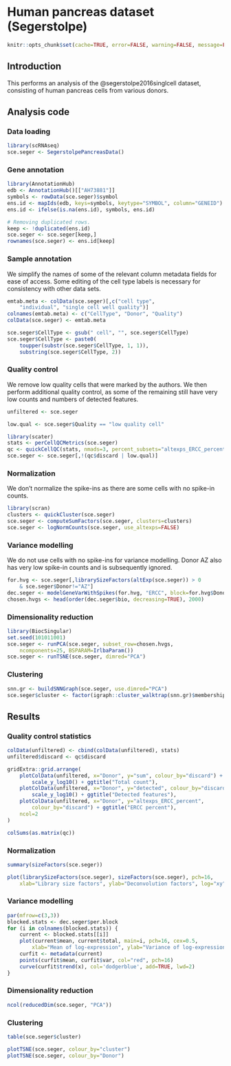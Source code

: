 # Human pancreas dataset (Segerstolpe)

```r
knitr::opts_chunk$set(cache=TRUE, error=FALSE, warning=FALSE, message=FALSE)
```

## Introduction

This performs an analysis of the @segerstolpe2016singlcell dataset,
consisting of human pancreas cells from various donors.

## Analysis code

### Data loading

```r
library(scRNAseq)
sce.seger <- SegerstolpePancreasData()
```

### Gene annotation

```r
library(AnnotationHub)
edb <- AnnotationHub()[["AH73881"]]
symbols <- rowData(sce.seger)$symbol
ens.id <- mapIds(edb, keys=symbols, keytype="SYMBOL", column="GENEID")
ens.id <- ifelse(is.na(ens.id), symbols, ens.id)

# Removing duplicated rows.
keep <- !duplicated(ens.id)
sce.seger <- sce.seger[keep,]
rownames(sce.seger) <- ens.id[keep]
```

### Sample annotation

We simplify the names of some of the relevant column metadata fields for ease of access.
Some editing of the cell type labels is necessary for consistency with other data sets.

```r
emtab.meta <- colData(sce.seger)[,c("cell type", 
    "individual", "single cell well quality")]
colnames(emtab.meta) <- c("CellType", "Donor", "Quality")
colData(sce.seger) <- emtab.meta

sce.seger$CellType <- gsub(" cell", "", sce.seger$CellType)
sce.seger$CellType <- paste0(
    toupper(substr(sce.seger$CellType, 1, 1)),
    substring(sce.seger$CellType, 2))
```

### Quality control

We remove low quality cells that were marked by the authors.
We then perform additional quality control, as some of the remaining 
still have very low counts and numbers of detected features.

```r
unfiltered <- sce.seger
```

```r
low.qual <- sce.seger$Quality == "low quality cell"

library(scater)
stats <- perCellQCMetrics(sce.seger)
qc <- quickCellQC(stats, nmads=3, percent_subsets="altexps_ERCC_percent")
sce.seger <- sce.seger[,!(qc$discard | low.qual)]
```

### Normalization

We don't normalize the spike-ins as there are some cells with no spike-in counts.

```r
library(scran)
clusters <- quickCluster(sce.seger)
sce.seger <- computeSumFactors(sce.seger, clusters=clusters)
sce.seger <- logNormCounts(sce.seger, use_altexps=FALSE)
```

### Variance modelling

We do not use cells with no spike-ins for variance modelling.
Donor AZ also has very low spike-in counts and is subsequently ignored.

```r
for.hvg <- sce.seger[,librarySizeFactors(altExp(sce.seger)) > 0
    & sce.seger$Donor!="AZ"]
dec.seger <- modelGeneVarWithSpikes(for.hvg, "ERCC", block=for.hvg$Donor)
chosen.hvgs <- head(order(dec.seger$bio, decreasing=TRUE), 2000)
```

### Dimensionality reduction

```r
library(BiocSingular)
set.seed(101011001)
sce.seger <- runPCA(sce.seger, subset_row=chosen.hvgs, 
    ncomponents=25, BSPARAM=IrlbaParam())
sce.seger <- runTSNE(sce.seger, dimred="PCA")
```

### Clustering

```r
snn.gr <- buildSNNGraph(sce.seger, use.dimred="PCA")
sce.seger$cluster <- factor(igraph::cluster_walktrap(snn.gr)$membership)
```

## Results

### Quality control statistics

```r
colData(unfiltered) <- cbind(colData(unfiltered), stats)
unfiltered$discard <- qc$discard

gridExtra::grid.arrange(
    plotColData(unfiltered, x="Donor", y="sum", colour_by="discard") +
        scale_y_log10() + ggtitle("Total count"),
    plotColData(unfiltered, x="Donor", y="detected", colour_by="discard") +
        scale_y_log10() + ggtitle("Detected features"),
    plotColData(unfiltered, x="Donor", y="altexps_ERCC_percent",
        colour_by="discard") + ggtitle("ERCC percent"),
    ncol=2
)
```

```r
colSums(as.matrix(qc))
```

### Normalization

```r
summary(sizeFactors(sce.seger))
```

```r
plot(librarySizeFactors(sce.seger), sizeFactors(sce.seger), pch=16,
    xlab="Library size factors", ylab="Deconvolution factors", log="xy")
```

### Variance modelling

```r
par(mfrow=c(3,3))
blocked.stats <- dec.seger$per.block
for (i in colnames(blocked.stats)) {
    current <- blocked.stats[[i]]
    plot(current$mean, current$total, main=i, pch=16, cex=0.5,
        xlab="Mean of log-expression", ylab="Variance of log-expression")
    curfit <- metadata(current)
    points(curfit$mean, curfit$var, col="red", pch=16)
    curve(curfit$trend(x), col='dodgerblue', add=TRUE, lwd=2)
}
```

### Dimensionality reduction

```r
ncol(reducedDim(sce.seger, "PCA"))
```

### Clustering

```r
table(sce.seger$cluster)
```

```r
plotTSNE(sce.seger, colour_by="cluster")
plotTSNE(sce.seger, colour_by="Donor")
```


